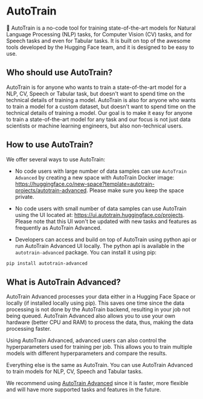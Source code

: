 # AutoTrain

🤗 AutoTrain is a no-code tool for training state-of-the-art models for Natural Language Processing (NLP) tasks, for Computer Vision (CV) tasks, and for Speech tasks and even for Tabular tasks. It is built on top of the awesome tools developed by the Hugging Face team, and it is designed to be easy to use.

## Who should use AutoTrain?

AutoTrain is for anyone who wants to train a state-of-the-art model for a NLP, CV, Speech or Tabular task, but doesn't want to spend time on the technical details of training a model. AutoTrain is also for anyone who wants to train a model for a custom dataset, but doesn't want to spend time on the technical details of training a model. Our goal is to make it easy for anyone to train a state-of-the-art model for any task and our focus is not just data scientists or machine learning engineers, but also non-technical users.

## How to use AutoTrain?

We offer several ways to use AutoTrain:

- No code users with large number of data samples can use `AutoTrain Advanced` by creating a new space with AutoTrain Docker image: https://huggingface.co/new-space?template=autotrain-projects/autotrain-advanced. Please make sure you keep the space private.

- No code users with small number of data samples can use AutoTrain using the UI located at: https://ui.autotrain.huggingface.co/projects. Please note that this UI won't be updated with new tasks and features as frequently as AutoTrain Advanced.

- Developers can access and build on top of AutoTrain using python api or run AutoTrain Advanced UI locally. The python api is available in the `autotrain-advanced` package. You can install it using pip:

```bash
pip install autotrain-advanced
```


## What is AutoTrain Advanced?

AutoTrain Advanced processes your data either in a Hugging Face Space or locally (if installed locally using pip). This saves one time since the data processing is not done by the AutoTrain backend, resulting in your job not being queued. AutoTrain Advanced also allows you to use your own hardware (better CPU and RAM) to process the data, thus, making the data processing faster.

Using AutoTrain Advanced, advanced users can also control the hyperparameters used for training per job. This allows you to train multiple models with different hyperparameters and compare the results.

Everything else is the same as AutoTrain. You can use AutoTrain Advanced to train models for NLP, CV, Speech and Tabular tasks.

We recommend using [AutoTrain Advanced](https://huggingface.co/new-space?template=autotrain-projects/autotrain-advanced) since it is faster, more flexible and will have more supported tasks and features in the future.